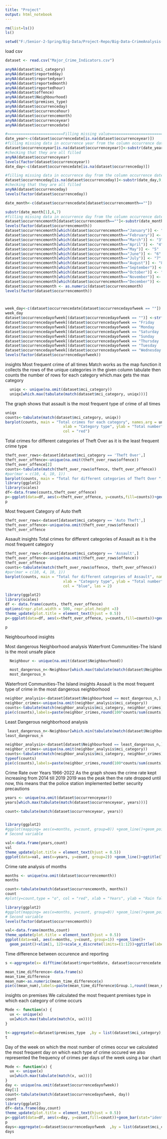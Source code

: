```yaml
---
title: "Project"
output: html_notebook
---
```




```r
rm(list=ls())
ls()

setwd("F:/Senior-2-Spring/Big-Data/Project-Repo/Big-Data-CrimeAnalysis-R-Hadoop") 
```

load csv
```r
dataset <- read.csv("Major_Crime_Indicators.csv")

anyNA(dataset$mci_category)
anyNA(dataset$reportedday)
anyNA(dataset$reportedyear)
anyNA(dataset$reportedmonth)
anyNA(dataset$reportedhour)
anyNA(dataset$offence)
anyNA(dataset$Neighbourhood)
anyNA(dataset$premises_type)
anyNA(dataset$occurrenceday)
anyNA(dataset$occurrencehour)
anyNA(dataset$occurrencemonth)
anyNA(dataset$occurrenceyear)
anyNA(dataset$occurrencedate)

#=========================Filling missing value====================================
date_year<-c(dataset$occurrencedate[is.na(dataset$occurrenceyear)])
#filling missing data in occurrence year from the column occurrence date
dataset$occurrenceyear[is.na(dataset$occurrenceyear)]<-substr(date_year,1,4)
#checking that they are all filled
anyNA(dataset$occurrenceyear)
levels(factor(dataset$occurrenceyear))
date_day<-c(dataset$occurrencedate[is.na(dataset$occurrenceday)])

#filling missing data in occurrence day from the column occurrence date
dataset$occurrenceday[is.na(dataset$occurrenceday)]<-substr(date_day,9,10)
#checking that they are all filled
anyNA(dataset$occurrenceday)
levels(factor(dataset$occurrenceday))

date_month<-c(dataset$occurrencedate[dataset$occurrencemonth==""])

substr(date_month[1],6,7)
#filling missing data in occurrence day from the column occurrence date
dataset$occurrencemonth[dataset$occurrencemonth==""]<-substr(date_month,6,7)
levels(factor(dataset$occurrencemonth))
dataset$occurrencemonth[which(dataset$occurrencemonth=="January")] <- "1"
dataset$occurrencemonth[which(dataset$occurrencemonth=="February")] <- "2"
dataset$occurrencemonth[which(dataset$occurrencemonth=="March")] <- "3"
dataset$occurrencemonth[which(dataset$occurrencemonth=="April")] <- "4"
dataset$occurrencemonth[which(dataset$occurrencemonth=="May")] <- "5"
dataset$occurrencemonth[which(dataset$occurrencemonth=="June")] <- "6"
dataset$occurrencemonth[which(dataset$occurrencemonth=="July")] <- "7"
dataset$occurrencemonth[which(dataset$occurrencemonth=="August")] <- "8"
dataset$occurrencemonth[which(dataset$occurrencemonth=="September")] <- "9"
dataset$occurrencemonth[which(dataset$occurrencemonth=="October")] <- "10"
dataset$occurrencemonth[which(dataset$occurrencemonth=="November")] <- "11"
dataset$occurrencemonth[which(dataset$occurrencemonth=="December")] <- "12"
dataset$occurrencemonth <- as.numeric(dataset$occurrencemonth)
levels(factor(dataset$occurrencemonth))



week_day<-c(dataset$occurrencedate[dataset$occurrencedayofweek == ""])
week_day
dataset$occurrencedayofweek[(dataset$occurrencedayofweek == "")] <-strftime(substr(week_day,1,10), format = "%A")
dataset$occurrencedayofweek[(dataset$occurrencedayofweek == "Friday    ")]<-"Friday"
dataset$occurrencedayofweek[(dataset$occurrencedayofweek == "Monday    ")]<-"Monday"
dataset$occurrencedayofweek[(dataset$occurrencedayofweek == "Saturday  ")]<-"Saturday"
dataset$occurrencedayofweek[(dataset$occurrencedayofweek == "Sunday    ")]<-"Sunday"
dataset$occurrencedayofweek[(dataset$occurrencedayofweek == "Thursday  ")]<-"Thursday"
dataset$occurrencedayofweek[(dataset$occurrencedayofweek == "Tuesday   ")]<-"Tuesday"
dataset$occurrencedayofweek[(dataset$occurrencedayofweek == "Wednesday ")]<-"Wednesday"
levels(factor(dataset$occurrencedayofweek))
```

insights
Most frequent crime of all times
Match works as the map function it collects the rows of the unique categories in the given column
tabulate then counts the number of rows for each category 
which.max gets the max category
```r
  uniqx <- unique(na.omit(dataset$mci_category))
  uniqx[which.max(tabulate(match(dataset$mci_category, uniqx)))]
```
 
 The graph shows that assault is the most frequent type of crime of all times
 
```r
uniqx
counts<-tabulate(match(dataset$mci_category, uniqx))
barplot(counts, main = "Total crimes for each category", names.arg = uniqx, 
                          xlab = "Category type", ylab = "Total number", 
                          col = "red")
```
Total crimes for different categories of Theft Over as it is the least frequent crime type

```r
theft_over_rows<-dataset[dataset$mci_category == 'Theft Over',]
theft_over_offence<-unique(na.omit(theft_over_rows$offence))
theft_over_offence[2]
counts<-tabulate(match(theft_over_rows$offence, theft_over_offence))
#par(mar = c(10, 4, 10, 1)) 
barplot(counts, main = "Total for different categories of Theft Over ", names.arg = theft_over_offence, xlab = "Category type", ylab = "Total number", col = "blue", las = 2)
library(ggplot2)
library(scales)
df<-data.frame(counts,theft_over_offence)
p<-ggplot(data=df, aes(x=theft_over_offence, y=counts,fill=counts))+geom_bar(stat="identity")  +scale_x_discrete(labels = wrap_format(10))+geom_text(aes(label = counts), vjust = 0)+ggtitle(label="Total for different categories of Theft Over")+xlab(label="Category Type")+ylab("count")
p
```
Most frequent Category of Auto theft
```r
theft_over_rows<-dataset[dataset$mci_category == 'Auto Theft',]
theft_over_offence<-unique(na.omit(theft_over_rows$offence))
theft_over_offence
```
Assault insights
Total crimes for different categories of Assault as it is the most frequent category

```r
theft_over_rows<-dataset[dataset$mci_category == 'Assault',]
theft_over_offence<-unique(na.omit(theft_over_rows$offence))
theft_over_offence
counts<-tabulate(match(theft_over_rows$offence, theft_over_offence))
#par(mar = c(10, 4, 10, 1)) 
barplot(counts, main = "Total for different categories of Assault", names.arg = theft_over_offence, 
                          xlab = "Category type", ylab = "Total number", 
                          col = "blue", las = 2)

library(ggplot2)
library(scales)
df <- data.frame(counts, theft_over_offence)
options(repr.plot.width = 500, repr.plot.height =3)
theme_update(plot.title = element_text(hjust = 0.5))
p<-ggplot(data=df, aes(x=theft_over_offence, y=counts,fill=counts))+geom_bar(stat="identity")  +scale_x_discrete(labels = wrap_format(5))+geom_text(aes(label = counts), vjust = 0)+ggtitle(label="Total for different categories of Assault")+xlab(label="Category Type")+ylab("count")

p
```

Neighbourhood insights

Most dangerous Neighborhood analysis
Waterfront Communities-The Island is the most unsafe place
```r
  Neighbour <- unique(na.omit(dataset$Neighbourhood))

  most_dangerous_n<-Neighbour[which.max(tabulate(match(dataset$Neighbourhood, Neighbour)))]
  most_dangerous_n
```

Waterfront Communities-The Island insights
Assault is the most frequent type of crime in the most dangerous neighborhood
```r
neighbor_analysis<-dataset[dataset$Neighbourhood == most_dangerous_n,]
neighbor_crimes<-unique(na.omit(neighbor_analysis$mci_category))
counts<-tabulate(match(neighbor_analysis$mci_category, neighbor_crimes))
pie(c(counts),labels=paste(neighbor_crimes,round(100*counts/sum(counts),0),"%"),col=c("blue","red","yellow","green","pink","magenta","gray"),main=paste("Crime Analysis",most_dangerous_n)) 
```
Least Dangerous neighborhood analysis
```r
 least_dangerous_n<-Neighbour[which.min(tabulate(match(dataset$Neighbourhood, Neighbour)))]
least_dangerous_n
```

```r
neighbor_analysis<-dataset[dataset$Neighbourhood == least_dangerous_n,]
neighbor_crimes<-unique(na.omit(neighbor_analysis$mci_category))
counts<-tabulate(match(neighbor_analysis$mci_category, neighbor_crimes))
typeof(counts)
pie(c(counts),labels=paste(neighbor_crimes,round(100*counts/sum(counts),0),"%"),col=c("blue","red","yellow","green","pink","magenta","gray"),main=paste("Crime Analysis",least_dangerous_n)) 
```
Crime Rate over Years 1966-2022
As the graph shows the crime rate kept increasing from 2014 till 2019 
2019 was the peak
then the rate dropped until now, this means that the police station implemented better security precautions
```r
years <- unique(na.omit(dataset$occurrenceyear))
years[which.max(tabulate(match(dataset$occurrenceyear, years)))]

count<-tabulate(match(dataset$occurrenceyear, years))


library(ggplot2)
#ggplot(mapping= aes(x=months, y=count, group=0)) +geom_line()+geom_point()+geom_line()+ggtitle("Crimes across all months")
# Second variable

val<-data.frame(years,count)
val
theme_update(plot.title = element_text(hjust = 0.5))
ggplot(data=val, aes(x=years, y=count, group=2)) +geom_line()+ggtitle(label="Crime Rates over the years\n 1966-2022")
```
Crime rate analysis of months
```r
months <- unique(na.omit(dataset$occurrencemonth))
months

count<-tabulate(match(dataset$occurrencemonth, months))
count
#plot(y=count,type = "o", col = "red", xlab = "Years", ylab = "Rain fall", main = "Crimes rate across months of all years", x=months,xlim=c(1,12))

library(ggplot2)
#ggplot(mapping= aes(x=months, y=count, group=0)) +geom_line()+geom_point()+geom_line()+ggtitle("Crimes across all months")
# Second variable
levels(factor(dataset$occurrencemonth))

val<-data.frame(months,count)
theme_update(plot.title = element_text(hjust = 0.5))
ggplot(data=val, aes(x=months, y=count, group=1)) +geom_line()+
  geom_point()+xlim(1, 12)+scale_x_discrete(limits=(1:12))+ggtitle(label="Total number of crimes per month")
```

Time difference between occurence and reporting
```r

s <-aggregate(x= difftime(dataset$reporteddate, dataset$occurrencedate, units = "days") ,by = list(dataset$mci_categor),FUN = mean,na.rm=TRUE)

mean_time_difference<-data.frame(s)
mean_time_difference
mean_num<-as.numeric(mean_time_difference$x)
pie(c(mean_num),labels=paste(mean_time_difference$Group.1,round((mean_num),0),"days"),col=c("blue","red","yellow","green","pink","magenta","gray"),main=paste("Time difference between occurence and reporting")) 
```
insights on premises
We calculated the most frequent premises type in which each category of crime occurs
```r

Mode <- function(x) {
  ux <- unique(x)
  ux[which.max(tabulate(match(x, ux)))]
}

t<-aggregate(x=dataset$premises_type  ,by = list(dataset$mci_category),FUN = Mode)
t

```
Day of the week on which the most number of crimes occur
we calculated the most frequent day on which each type of crime occured
we also represented the frequency of crimes per days of the week using a bar chart
```r

Mode <- function(x) {
  ux <- unique(x)
  ux[which.max(tabulate(match(x, ux)))]
}
day <- unique(na.omit(dataset$occurrencedayofweek))
day[1]
count<-tabulate(match(dataset$occurrencedayofweek, day))
count
library(ggplot2)
df<-data.frame(day,count)
theme_update(plot.title = element_text(hjust = 0.5))
p<-ggplot(data=df, aes(x=day, y=count,fill=count))+geom_bar(stat="identity")  +geom_text(aes(label = count), vjust = 0)+ggtitle(label="Total number of crimes per days of the week")+xlab(label="days")+ylab("count")
p
days<-aggregate(x=dataset$occurrencedayofweek  ,by = list(dataset$mci_category),FUN = Mode)
days

```

